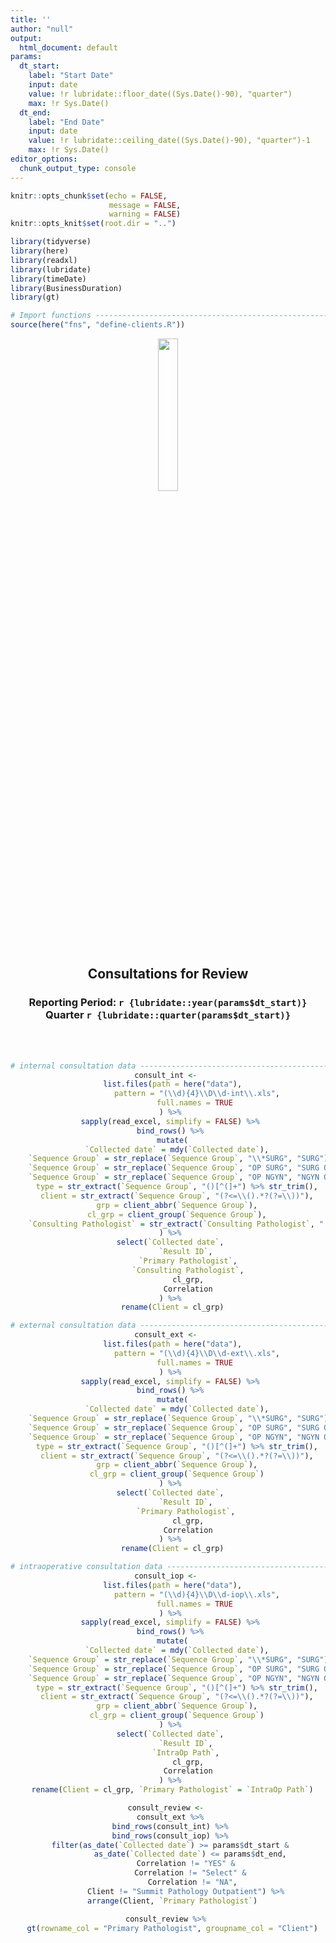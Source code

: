 ```yaml
---
title: ''
author: "null"
output:
  html_document: default
params:
  dt_start:
    label: "Start Date"
    input: date
    value: !r lubridate::floor_date((Sys.Date()-90), "quarter")
    max: !r Sys.Date()
  dt_end: 
    label: "End Date"
    input: date
    value: !r lubridate::ceiling_date((Sys.Date()-90), "quarter")-1
    max: !r Sys.Date()
editor_options:
  chunk_output_type: console
---
```


```r
knitr::opts_chunk$set(echo = FALSE,
                      message = FALSE,
                      warning = FALSE)
knitr::opts_knit$set(root.dir = "..")
```

```r
library(tidyverse)
library(here)
library(readxl)
library(lubridate)
library(timeDate)
library(BusinessDuration)
library(gt)

# Import functions --------------------------------------------------------
source(here("fns", "define-clients.R"))
```

<div align="center"> 

![](sp-logo.png){width=25%}

## Consultations for Review

### Reporting Period: `r {lubridate::year(params$dt_start)}` Quarter `r {lubridate::quarter(params$dt_start)}` 

<br><br>

```r
# internal consultation data ----------------------------------------------
consult_int <- 
  list.files(path = here("data"),
             pattern = "(\\d){4}\\D\\d-int\\.xls",
             full.names = TRUE 
  ) %>% 
  sapply(read_excel, simplify = FALSE) %>% 
  bind_rows() %>% 
  mutate(
    `Collected date` = mdy(`Collected date`),
    `Sequence Group` = str_replace(`Sequence Group`, "\\*SURG", "SURG"),
    `Sequence Group` = str_replace(`Sequence Group`, "OP SURG", "SURG OP"),
    `Sequence Group` = str_replace(`Sequence Group`, "OP NGYN", "NGYN OP"),
    type = str_extract(`Sequence Group`, "()[^(]+") %>% str_trim(),
    client = str_extract(`Sequence Group`, "(?<=\\().*?(?=\\))"),
    grp = client_abbr(`Sequence Group`),
    cl_grp = client_group(`Sequence Group`),
    `Consulting Pathologist` = str_extract(`Consulting Pathologist`, ".+?(?=,)")
  ) %>% 
  select(`Collected date`, 
         `Result ID`, 
         `Primary Pathologist`,
         `Consulting Pathologist`,
         cl_grp,
         Correlation
  ) %>% 
  rename(Client = cl_grp)

# external consultation data ----------------------------------------------
consult_ext <- 
  list.files(path = here("data"),
             pattern = "(\\d){4}\\D\\d-ext\\.xls",
             full.names = TRUE 
  ) %>% 
  sapply(read_excel, simplify = FALSE) %>% 
  bind_rows() %>% 
  mutate(
    `Collected date` = mdy(`Collected date`),
    `Sequence Group` = str_replace(`Sequence Group`, "\\*SURG", "SURG"),
    `Sequence Group` = str_replace(`Sequence Group`, "OP SURG", "SURG OP"),
    `Sequence Group` = str_replace(`Sequence Group`, "OP NGYN", "NGYN OP"),
    type = str_extract(`Sequence Group`, "()[^(]+") %>% str_trim(),
    client = str_extract(`Sequence Group`, "(?<=\\().*?(?=\\))"),
    grp = client_abbr(`Sequence Group`),
    cl_grp = client_group(`Sequence Group`)
  ) %>% 
  select(`Collected date`, 
         `Result ID`, 
         `Primary Pathologist`, 
         cl_grp,
         Correlation
  ) %>% 
  rename(Client = cl_grp)

# intraoperative consultation data ----------------------------------------
consult_iop <- 
  list.files(path = here("data"),
             pattern = "(\\d){4}\\D\\d-iop\\.xls",
             full.names = TRUE 
  ) %>% 
  sapply(read_excel, simplify = FALSE) %>% 
  bind_rows() %>% 
  mutate(
    `Collected date` = mdy(`Collected date`),
    `Sequence Group` = str_replace(`Sequence Group`, "\\*SURG", "SURG"),
    `Sequence Group` = str_replace(`Sequence Group`, "OP SURG", "SURG OP"),
    `Sequence Group` = str_replace(`Sequence Group`, "OP NGYN", "NGYN OP"),
    type = str_extract(`Sequence Group`, "()[^(]+") %>% str_trim(),
    client = str_extract(`Sequence Group`, "(?<=\\().*?(?=\\))"),
    grp = client_abbr(`Sequence Group`),
    cl_grp = client_group(`Sequence Group`)
  ) %>% 
  select(`Collected date`, 
         `Result ID`, 
         `IntraOp Path`, 
         cl_grp,
         Correlation
  ) %>% 
  rename(Client = cl_grp, `Primary Pathologist` = `IntraOp Path`)

```

```r
consult_review <- 
  consult_ext %>% 
  bind_rows(consult_int) %>% 
  bind_rows(consult_iop) %>% 
  filter(as_date(`Collected date`) >= params$dt_start & 
           as_date(`Collected date`) <= params$dt_end, 
         Correlation != "YES" & 
           Correlation != "Select" & 
           Correlation != "NA",
         Client != "Summit Pathology Outpatient") %>% 
  arrange(Client, `Primary Pathologist`)
```

```r
consult_review %>% 
  gt(rowname_col = "Primary Pathologist", groupname_col = "Client")
```


